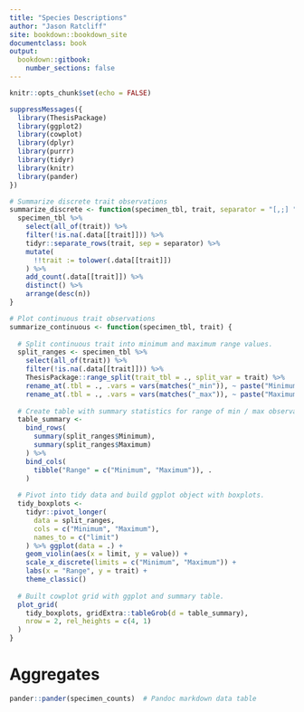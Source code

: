 ```yaml
---
title: "Species Descriptions"
author: "Jason Ratcliff"
site: bookdown::bookdown_site
documentclass: book
output:
  bookdown::gitbook:
    number_sections: false
---
```


```r
knitr::opts_chunk$set(echo = FALSE)
```

```r
suppressMessages({
  library(ThesisPackage)
  library(ggplot2)
  library(cowplot)
  library(dplyr)
  library(purrr)
  library(tidyr)
  library(knitr)
  library(pander)
})

# Summarize discrete trait observations
summarize_discrete <- function(specimen_tbl, trait, separator = "[,;] ") {
  specimen_tbl %>%
    select(all_of(trait)) %>%
    filter(!is.na(.data[[trait]])) %>%
    tidyr::separate_rows(trait, sep = separator) %>%
    mutate(
      !!trait := tolower(.data[[trait]])
    ) %>%
    add_count(.data[[trait]]) %>%
    distinct() %>%
    arrange(desc(n))
}

# Plot continuous trait observations
summarize_continuous <- function(specimen_tbl, trait) {
  
  # Split continuous trait into minimum and maximum range values.
  split_ranges <- specimen_tbl %>%
    select(all_of(trait)) %>%
    filter(!is.na(.data[[trait]])) %>%
    ThesisPackage::range_split(trait_tbl = ., split_var = trait) %>%
    rename_at(.tbl = ., .vars = vars(matches("_min")), ~ paste("Minimum")) %>%
    rename_at(.tbl = ., .vars = vars(matches("_max")), ~ paste("Maximum"))
  
  # Create table with summary statistics for range of min / max observations.
  table_summary <-
    bind_rows(
      summary(split_ranges$Minimum),
      summary(split_ranges$Maximum)
    ) %>%
    bind_cols(
      tibble("Range" = c("Minimum", "Maximum")), .
    )
  
  # Pivot into tidy data and build ggplot object with boxplots.
  tidy_boxplots <-
    tidyr::pivot_longer(
      data = split_ranges,
      cols = c("Minimum", "Maximum"),
      names_to = c("limit")
    ) %>% ggplot(data = .) +
    geom_violin(aes(x = limit, y = value)) +
    scale_x_discrete(limits = c("Minimum", "Maximum")) +
    labs(x = "Range", y = trait) +
    theme_classic()
  
  # Built cowplot grid with ggplot and summary table.
  plot_grid(
    tidy_boxplots, gridExtra::tableGrob(d = table_summary),
    nrow = 2, rel_heights = c(4, 1)
  )
}

```

# Aggregates {-}

```r
pander::pander(specimen_counts)  # Pandoc markdown data table
```

